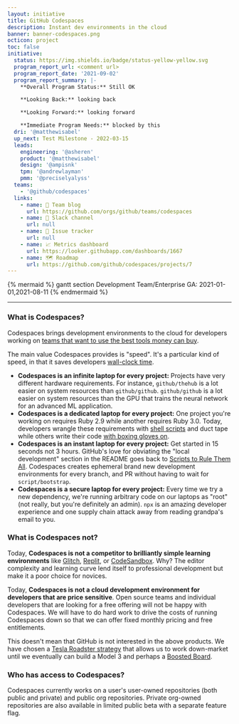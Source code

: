 ```yaml
---
layout: initiative
title: GitHub Codespaces
description: Instant dev environments in the cloud
banner: banner-codespaces.png
octicon: project
toc: false
initiative:
  status: https://img.shields.io/badge/status-yellow-yellow.svg
  program_report_url: <comment url>
  program_report_date: '2021-09-02'
  program_report_summary: |-
    **Overall Program Status:** Still OK

    **Looking Back:** looking back

    **Looking Forward:** looking forward

    **Immediate Program Needs:** blocked by this
  dri: '@matthewisabel'
  up_next: Test Milestone - 2022-03-15
  leads:
    engineering: '@asheren'
    product: '@matthewisabel'
    design: '@ampisnk'
    tpm: '@andrewlayman'
    pmm: '@preciselyalyss'
  teams:
    - '@github/codespaces'
  links:
    - name: 📝 Team blog
      url: https://github.com/orgs/github/teams/codespaces
    - name: 💬 Slack channel
      url: null
    - name: 🐞 Issue tracker
      url: null
    - name: 📈 Metrics dashboard
      url: https://looker.githubapp.com/dashboards/1667
    - name: 🗺 Roadmap
      url: https://github.com/github/codespaces/projects/7
---
```


{% mermaid %}
gantt
section Development
Team/Enterprise GA: 2021-01-01,2021-08-11
{% endmermaid %}

---

### What is Codespaces?

Codespaces brings development environments to the cloud for developers working on [teams that want to use the best tools money can buy](https://www.joelonsoftware.com/2000/08/09/the-joel-test-12-steps-to-better-code/).

The main value Codespaces provides is "speed". It's a particular kind of speed, in that it saves developers [wall-clock time](https://en.wikipedia.org/wiki/Elapsed_real_time).

- **Codespaces is an infinite laptop for every project:** Projects have very different hardware requirements. For instance, `github/thehub` is a lot easier on system resources than `github/github`. `github/github` is a lot easier on system resources than the GPU that trains the neural network for an advanced ML application.
- **Codespaces is a dedicated laptop for every project:** One project you're working on requires Ruby 2.9 while another requires Ruby 3.0. Today, developers wrangle these requirements with [shell scripts](https://rvm.io/) and duct tape while others write their code [with boxing gloves on](https://docs.docker.com/compose/).
- **Codespaces is an instant laptop for every project:** Get started in 15 seconds not 3 hours. GitHub's love for obviating the "local development" section in the README goes back to [Scripts to Rule Them All](https://github.blog/2015-06-30-scripts-to-rule-them-all/). Codespaces creates ephemeral brand new development environments for every branch, and PR without having to wait for `script/bootstrap`.
- **Codespaces is a secure laptop for every project:** Every time we try a new dependency, we're running arbitrary code on our laptops as "root" (not really, but you're definitely an admin). `npx` is an amazing developer experience and one supply chain attack away from reading grandpa's email to you.

### What is Codespaces not?

Today, **Codespaces is not a competitor to brilliantly simple learning environments** like [Glitch](https://glitch.com/), [Replit](https://repl.it/), or [CodeSandbox](https://codesandbox.io/). Why? The editor complexity and learning curve lend itself to professional development but make it a poor choice for novices.

Today, **Codespaces is not a cloud development environment for developers that are price sensitive**. Open source teams and individual developers that are looking for a free offering will not be happy with Codespaces. We will have to do hard work to drive the costs of running Codespaces down so that we can offer fixed monthly pricing and free entitlements.

This doesn't mean that GitHub is not interested in the above products. We have chosen a [Tesla Roadster strategy](https://www.tesla.com/blog/secret-tesla-motors-master-plan-just-between-you-and-me) that allows us to work down-market until we eventually can build a Model 3 and perhaps a [Boosted Board](https://boostedusa.com/).

### Who has access to Codespaces?

Codespaces currently works on a user's user-owned repositories (both public and private) and public org repositories. Private org-owned repositories are also available in limited public beta with a separate feature flag.
